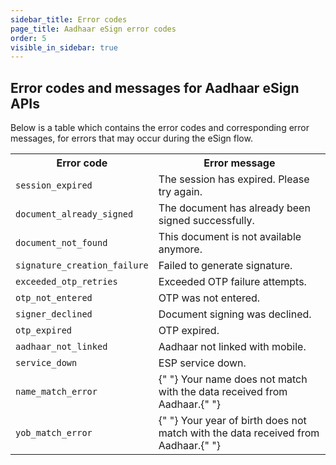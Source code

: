 ```yaml
---
sidebar_title: Error codes
page_title: Aadhaar eSign error codes
order: 5
visible_in_sidebar: true
---
```


## Error codes and messages for Aadhaar eSign APIs

Below is a table which contains the error codes and corresponding error messages, for errors that may occur during the eSign flow.

<table>
    <tbody>
        <tr>
            <th> Error code </th>
            <th> Error message </th>
        </tr>
        <tr>
            <td>
                <code>session_expired</code>
            </td>
            <td> The session has expired. Please try again. </td>
        </tr>
        <tr>
            <td>
                <code>document_already_signed</code>
            </td>
            <td> The document has already been signed successfully. </td>
        </tr>
        <tr>
            <td>
                <code>document_not_found</code>
            </td>
            <td> This document is not available anymore. </td>
        </tr>
        <tr>
            <td>
                <code>signature_creation_failure</code>
            </td>
            <td> Failed to generate signature. </td>
        </tr>
        <tr>
            <td>
                <code>exceeded_otp_retries</code>
            </td>
            <td> Exceeded OTP failure attempts. </td>
        </tr>
        <tr>
            <td>
                <code>otp_not_entered</code>
            </td>
            <td> OTP was not entered. </td>
        </tr>
        <tr>
            <td>
                <code>signer_declined</code>
            </td>
            <td> Document signing was declined. </td>
        </tr>
        <tr>
            <td>
                <code>otp_expired</code>
            </td>
            <td> OTP expired. </td>
        </tr>
        <tr>
            <td>
                <code>aadhaar_not_linked</code>
            </td>
            <td> Aadhaar not linked with mobile. </td>
        </tr>
        <tr>
            <td>
                <code>service_down</code>
            </td>
            <td> ESP service down. </td>
        </tr>
        <tr>
            <td>
                <code>name_match_error</code>
            </td>
            <td>
                {" "}
                Your name does not match with the data received from Aadhaar.{" "}
            </td>
        </tr>
        <tr>
            <td>
                <code>yob_match_error</code>
            </td>
            <td>
                {" "}
                Your year of birth does not match with the data received from Aadhaar.{" "}
            </td>
        </tr>
    </tbody>
</table>

<WasPageHelpful />
